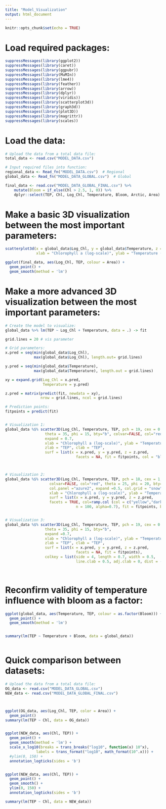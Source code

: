 ```yaml
---
title: "Model_Visualization"
output: html_document
---
```


```r
knitr::opts_chunk$set(echo = TRUE)
```


# Load required packages:
```r


suppressMessages(library(ggplot2))
suppressMessages(library(caret))
suppressMessages(library(ggpubr))
suppressMessages(library(MuMIn))
suppressMessages(library(lme4))
suppressMessages(library(feather))
suppressMessages(library(arrow))
suppressMessages(library(dplyr))
suppressMessages(library(viridis))
suppressMessages(library(scatterplot3d))
suppressMessages(library(graph3d))
suppressMessages(library(plot3D))
suppressMessages(library(magrittr))
suppressMessages(library(scales))

```


# Load the data:
```r

# Upload the data from a total data file:
total_data <- read.csv("MODEL_DATA.csv")

# Input required files into function:
regional_data <- Read_fn("MODEL_DATA.csv")  # Regional
global_data <- Read_fn("MODEL_DATA_GLOBAL.csv")  # Global

final_data <- read.csv("MODEL_DATA_GLOBAL_FINAL.csv") %>% 
    mutate(Bloom = if_else(Chl > 2.5, 1, 0)) %>% 
    dplyr::select(TEP, Chl, Log_Chl, Temperature, Bloom, Arctic, Area)

```


# Make a basic 3D visualization between the most important parameters:
```r

scatterplot3d(x = global_data$Log_Chl, y = global_data$Temperature, z = global_data$TEP, pch = 16,
              xlab = "Chlorophyll a (log-scale)", ylab = "Temperature (˚C)", zlab = "TEP")

ggplot(final_data, aes(Log_Chl, TEP, colour = Area)) +
  geom_point() +
  geom_smooth(method = 'lm')

```


# Make a more advanced 3D visualization between the most important parameters:
```r

# Create the model to visualize:
global_data %>% lm(TEP ~ Log_Chl + Temperature, data = .) -> fit

grid.lines = 20 # vis parameter

# Grid parameters:
x.pred = seq(min(global_data$Log_Chl), 
             max(global_data$Log_Chl), length.out= grid.lines)

y.pred = seq(min(global_data$Temperature), 
             max(global_data$Temperature), length.out = grid.lines)

xy = expand.grid(Log_Chl = x.pred, 
                 Temperature = y.pred)

z.pred = matrix(predict(fit, newdata = xy), 
                nrow = grid.lines, ncol = grid.lines)

# Prediction points:
fitpoints = predict(fit)


# Visualization 1:
global_data %$% scatter3D(Log_Chl, Temperature, TEP, pch = 19, cex = 0.5, 
                  theta = 35, phi = 15, bty="b", colvar=FALSE, col="red",
                  expand = 0.7, 
                  xlab = "Chlorophyll a (log-scale)", ylab = "Temperature (˚C)", 
                  zlab = "TEP", clab = "TEP",
                  surf = list(x = x.pred, y = y.pred, z = z.pred,  
                                facets = NA, fit = fitpoints, col = "black"))



# Visualization 2:
global_data %$% scatter3D(Log_Chl, Temperature, TEP, pch = 18, cex = 1, 
                    colvar=FALSE, col="red", theta = 25, phi = 20, bty="u",
                    col.panel ="azure2", expand =0.5, col.grid = "snow",
                    xlab = "Chlorophyll a (log-scale)", ylab = "Temperature (˚C)", zlab = "TEP",  
                    surf = list(x = x.pred, y = y.pred, z = z.pred,  
                    facets = TRUE, col=ramp.col (col = c("yellow","darkorange"), 
                                n = 100, alpha=0.7), fit = fitpoints, border="black"))


# Visualization 3:
global_data %$% scatter3D(Log_Chl, Temperature, TEP, pch = 19, cex = 0.5, 
                  theta = 35, phi = 15, bty="b",
                  expand =0.7, 
                  xlab = "Chlorophyll a (log-scale)", ylab = "Temperature (˚C)", 
                  zlab = "TEP", clab = "TEP",
                  surf = list(x = x.pred, y = y.pred, z = z.pred,  
                                facets = NA, fit = fitpoints),
                  colkey = list(side = 4, length = 0.7, width = 0.5, 
                                line.clab = 0.5, adj.clab = 0, dist = -0.05))




```


# Reconfirm validity of temperature influence with bloom as a factor:
```r

ggplot(global_data, aes(Temperature, TEP, colour = as.factor(Bloom))) + 
  geom_point() +
  geom_smooth(method = 'lm')


summary(lm(TEP ~ Temperature + Bloom, data = global_data))



```


# Quick comparison between datasets:
```r

# Upload the data from a total data file:
OG_data <- read.csv("MODEL_DATA_GLOBAL.csv")
NEW_data <- read.csv("MODEL_DATA_GLOBAL_FINAL.csv")



ggplot(OG_data, aes(Log_Chl, TEP, color = Area)) +
  geom_point()
summary(lm(TEP ~ Chl, data = OG_data))


ggplot(NEW_data, aes(Chl, TEP)) +
  geom_point() +
  geom_smooth(method = 'lm') +
  scale_x_log10(breaks = trans_breaks("log10", function(x) 10^x),
              labels = trans_format("log10", math_format(10^.x))) +
  #ylim(0, 150) +
  annotation_logticks(sides = 'b')


ggplot(NEW_data, aes(Chl, TEP)) +
  geom_point() +
  geom_smooth() +
  ylim(0, 150) +
  annotation_logticks(sides = 'b')

summary(lm(TEP ~ Chl, data = NEW_data))

```

